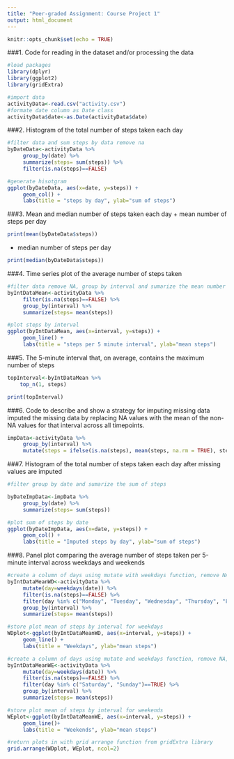 ```yaml
---
title: "Peer-graded Assignment: Course Project 1"
output: html_document
---
```


```r
knitr::opts_chunk$set(echo = TRUE)
```


###1.  Code for reading in the dataset and/or processing the data

```r
#load packages
library(dplyr)
library(ggplot2)
library(gridExtra)

#import data
activityData<-read.csv("activity.csv")
#formate date column as Date class
activityData$date<-as.Date(activityData$date)

```

###2.  Histogram of the total number of steps taken each day

```r
#filter data and sum steps by data remove na
byDateData<-activityData %>% 
     group_by(date) %>%
     summarize(steps= sum(steps)) %>%
     filter(is.na(steps)==FALSE)

#generate hisotgram
ggplot(byDateData, aes(x=date, y=steps)) +
     geom_col() +
     labs(title = "steps by day", ylab="sum of steps")
```

###3.  Mean and median number of steps taken each day
+ mean number of steps per day
```r
print(mean(byDateData$steps))
```

+ median number of steps per day
```r
print(median(byDateData$steps))
```

###4.  Time series plot of the average number of steps taken

```r
#filter data remove NA, group by interval and sumarize the mean number of steps
byIntDataMean<-activityData %>% 
     filter(is.na(steps)==FALSE) %>%
     group_by(interval) %>%
     summarize(steps= mean(steps)) 

#plot steps by interval
ggplot(byIntDataMean, aes(x=interval, y=steps)) +
     geom_line() + 
     labs(title = "steps per 5 minute interval", ylab="mean steps")

```

###5.  The 5-minute interval that, on average, contains the maximum number of steps

```r
topInterval<-byIntDataMean %>%
    top_n(1, steps)

print(topInterval)
```

###6.  Code to describe and show a strategy for imputing missing data
imputed the missing data by replacing NA values with the mean of the non-NA values for that interval across all timepoints.

```r

impData<-activityData %>% 
     group_by(interval) %>%
     mutate(steps = ifelse(is.na(steps), mean(steps, na.rm = TRUE), steps)) 

```

###7.  Histogram of the total number of steps taken each day after missing values are imputed

```r
#filter group by date and sumarize the sum of steps

byDateImpData<-impData %>% 
     group_by(date) %>%
     summarize(steps= sum(steps))

#plot sum of steps by date
ggplot(byDateImpData, aes(x=date, y=steps)) +
     geom_col() + 
     labs(title = "Imputed steps by day", ylab="sum of steps")

```

###8.  Panel plot comparing the average number of steps taken per 5-minute interval across weekdays and weekends

```r
#create a column of days using mutate with weekdays function, remove NAs, filter by week days, group by interval and summarize the mean steps
byIntDataMeanWD<-activityData %>% 
     mutate(day=weekdays(date)) %>%
     filter(is.na(steps)==FALSE) %>%
     filter(day %in% c("Monday", "Tuesday", "Wednesday", "Thursday", "Friday")==TRUE) %>%
     group_by(interval) %>%
     summarize(steps= mean(steps)) 

#store plot mean of steps by interval for weekdays
WDplot<-ggplot(byIntDataMeanWD, aes(x=interval, y=steps)) +
     geom_line() + 
     labs(title = "Weekdays", ylab="mean steps")

#create a column of days using mutate and weekdays function, remove NA, filter by week ends, group by interval and summarize the mean steps
byIntDataMeanWE<-activityData %>% 
     mutate(day=weekdays(date)) %>%
     filter(is.na(steps)==FALSE) %>%
     filter(day %in% c("Saturday", "Sunday")==TRUE) %>%
     group_by(interval) %>%
     summarize(steps= mean(steps)) 

#store plot mean of steps by interval for weekends
WEplot<-ggplot(byIntDataMeanWE, aes(x=interval, y=steps)) +
     geom_line()+ 
     labs(title = "Weekends", ylab="mean steps")

#return plots in with grid arrange function from gridExtra library
grid.arrange(WDplot, WEplot, ncol=2)
```



